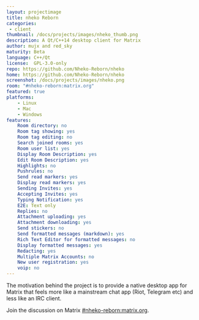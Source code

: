 ```yaml
---
layout: projectimage
title: nheko Reborn
categories: 
 - client
thumbnail: /docs/projects/images/nheko_thumb.png
description: A Qt/C++14 desktop client for Matrix
author: mujx and red_sky
maturity: Beta
language: C++/Qt
license:  GPL-3.0-only
repo: https://github.com/Nheko-Reborn/nheko
home: https://github.com/Nheko-Reborn/nheko
screenshot: /docs/projects/images/nheko.png
room: "#nheko-reborn:matrix.org"
featured: true
platforms:
    - Linux
    - Mac
    - Windows
features:
    Room directory: no
    Room tag showing: yes
    Room tag editing: no
    Search joined rooms: yes
    Room user list: yes
    Display Room Description: yes
    Edit Room Description: yes
    Highlights: no
    Pushrules: no
    Send read markers: yes
    Display read markers: yes
    Sending Invites: yes
    Accepting Invites: yes
    Typing Notification: yes
    E2E: Text only
    Replies: no
    Attachment uploading: yes
    Attachment downloading: yes
    Send stickers: no
    Send formatted messages (markdown): yes
    Rich Text Editor for formatted messages: no
    Display formatted messages: yes
    Redacting: yes
    Multiple Matrix Accounts: no
    New user registration: yes
    voip: no
---
```


The motivation behind the project is to provide a native desktop app for Matrix that feels more like a mainstream chat app (Riot, Telegram etc) and less like an IRC client.

Join the discussion on Matrix [#nheko-reborn:matrix.org](https://matrix.to/#/#nheko-reborn:matrix.org).
